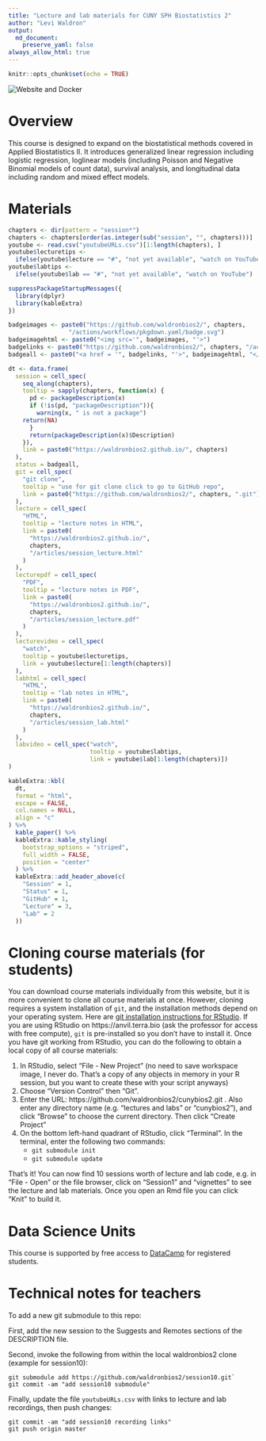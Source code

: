 ```yaml
---
title: "Lecture and lab materials for CUNY SPH Biostatistics 2"
author: "Levi Waldron"
output: 
  md_document:
    preserve_yaml: false
always_allow_html: true
---
```


```r
knitr::opts_chunk$set(echo = TRUE)
```

<!-- badges: start --> ![Website and Docker](https://github.com/waldronbios2/cunybios2/workflows/Website%20and%20Docker/badge.svg) <!-- badges: end -->

# Overview

This course is designed to expand on the biostatistical methods
covered in Applied Biostatistics II. It introduces generalized linear
regression including logistic regression, loglinear models (including
Poisson and Negative Binomial models of count data), survival
analysis, and longitudinal data including random and mixed effect
models.

# Materials

```r
chapters <- dir(pattern = "session*")
chapters <- chapters[order(as.integer(sub("session", "", chapters)))]
youtube <- read.csv("youtubeURLs.csv")[1:length(chapters), ]
youtube$lecturetips <-
  ifelse(youtube$lecture == "#", "not yet available", "watch on YouTube")
youtube$labtips <-
  ifelse(youtube$lab == "#", "not yet available", "watch on YouTube")
```

```r
suppressPackageStartupMessages({
  library(dplyr)
  library(kableExtra)
})
```

```r
badgeimages <- paste0("https://github.com/waldronbios2/", chapters, 
                 "/actions/workflows/pkgdown.yaml/badge.svg")
badgeimagehtml <- paste0("<img src='", badgeimages, "'>")
badgelinks <- paste0("https://github.com/waldronbios2/", chapters, "/actions/workflows/pkgdown.yaml")
badgeall <- paste0("<a href = '", badgelinks, "'>", badgeimagehtml, "</a>")
```

```r
dt <- data.frame(
  session = cell_spec(
    seq_along(chapters),
    tooltip = sapply(chapters, function(x) {
      pd <- packageDescription(x)
      if (!is(pd, "packageDescription")){
        warning(x, " is not a package")
	return(NA)
      }
      return(packageDescription(x)$Description)
    }),
    link = paste0("https://waldronbios2.github.io/", chapters)
  ),
  status = badgeall,
  git = cell_spec(
    "git clone",
    tooltip = "use for git clone click to go to GitHub repo",
    link = paste0("https://github.com/waldronbios2/", chapters, ".git")
  ),
  lecture = cell_spec(
    "HTML",
    tooltip = "lecture notes in HTML",
    link = paste0(
      "https://waldronbios2.github.io/",
      chapters,
      "/articles/session_lecture.html"
    )
  ),
  lecturepdf = cell_spec(
    "PDF",
    tooltip = "lecture notes in PDF",
    link = paste0(
      "https://waldronbios2.github.io/",
      chapters,
      "/articles/session_lecture.pdf"
    )
  ),
  lecturevideo = cell_spec(
    "watch",
    tooltip = youtube$lecturetips,
    link = youtube$lecture[1:length(chapters)]
  ),
  labhtml = cell_spec(
    "HTML",
    tooltip = "lab notes in HTML",
    link = paste0(
      "https://waldronbios2.github.io/",
      chapters,
      "/articles/session_lab.html"
    )
  ),
  labvideo = cell_spec("watch",
                       tooltip = youtube$labtips,
                       link = youtube$lab[1:length(chapters)])
)
```

```r
kableExtra::kbl(
  dt,
  format = "html",
  escape = FALSE,
  col.names = NULL,
  align = "c"
) %>%
  kable_paper() %>%
  kableExtra::kable_styling(
    bootstrap_options = "striped",
    full_width = FALSE,
    position = "center"
  ) %>%
  kableExtra::add_header_above(c(
    "Session" = 1,
    "Status" = 1,
    "GitHub" = 1,
    "Lecture" = 3,
    "Lab" = 2
  ))
```

# Cloning course materials (for students)

You can download course materials individually from this website, but it is more convenient to clone all course materials at once. However, cloning requires a system installation of `git`, and the installation methods depend on your operating system. Here are [git installation instructions for RStudio](https://support.rstudio.com/hc/en-us/articles/200532077-Version-Control-with-Git-and-SVN).  If you are using RStudio on https://anvil.terra.bio (ask the professor for access with free compute), `git` is pre-installed so you don't have to install it. Once you have git working from RStudio, you can do the following to obtain a local copy of all course materials:

1. In RStudio, select "File - New Project" (no need to save workspace image, I never do. That's a copy of any objects in memory in your R session, but you want to create these with your script anyways)
2. Choose "Version Control" then "Git". 
3. Enter the URL: https://github.com/waldronbios2/cunybios2.git . Also enter any directory name (e.g. "lectures and labs" or "cunybios2"), and click "Browse" to choose the current directory. Then click "Create Project"
4. On the bottom left-hand quadrant of RStudio, click "Terminal". In the terminal, enter the following two commands:
    + `git submodule init`
    + `git submodule update`

That's it! You can now find 10 sessions worth of lecture and lab code, e.g. in "File - Open" or the file browser, click on "Session1" and "vignettes" to see the lecture and lab materials. Once you open an Rmd file you can click "Knit" to build it.


# Data Science Units

This course is supported by free access to
[DataCamp](https://www.datacamp.com/) for registered students.

# Technical notes for teachers

To add a new git submodule to this repo:

First, add the new session to the Suggests and Remotes sections of the
DESCRIPTION file.

Second, invoke the following from within the local waldronbios2 clone
(example for session10):

```
git submodule add https://github.com/waldronbios2/session10.git`
git commit -am "add session10 submodule"
```

Finally, update the file `youtubeURLs.csv` with links to lecture and lab
recordings, then push changes:

```
git commit -am "add session10 recording links"
git push origin master
```
